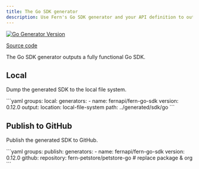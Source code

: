 ```yaml
---
title: The Go SDK generator
description: Use Fern's Go SDK generator and your API definition to output a fully functional Go SDK (client libraries) to your local filesystem, or publish it to GitHub. 
---
```


[![Go Generator Version](https://img.shields.io/docker/v/fernapi/fern-go-sdk)](https://github.com/fern-api/fern/blob/main/generators/go/sdk/VERSION) 

[Source code](https://github.com/fern-api/fern/tree/main/generators/go)<br />

The Go SDK generator outputs a fully functional Go SDK.

## Local

Dump the generated SDK to the local file system.

<CodeBlock title="generators.yml">
```yaml
groups:
  local:
    generators:
      - name: fernapi/fern-go-sdk
        version: 0.12.0
        output:
          location: local-file-system
          path: ../generated/sdk/go
```
</CodeBlock>

## Publish to GitHub 

Publish the generated SDK to GitHub.

<CodeBlock title="generators.yml">
```yaml
groups:
  publish:
    generators:
      - name: fernapi/fern-go-sdk
        version: 0.12.0
        github:
          repository: fern-petstore/petstore-go # replace package & org
```
</CodeBlock>
